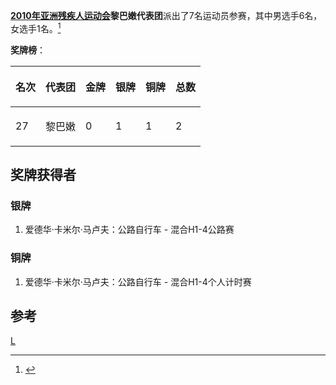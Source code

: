 '''[[2010年亚洲残疾人运动会|2010年亚洲残疾人运动会]]黎巴嫩代表团'''派出了7名运动员参赛，其中男选手6名，女选手1名。<ref>{{Cite web |url=http://www.gzapg2010.cn/info/CHN_CHN/ZZ/ZZE130B_@@@@@@@@@@@@@@@@@CHN_NPC=LIB.html |title=2010年广州亚残运会官方网站-黎巴嫩参赛项目 |accessdate=2010-12-19 |archive-date=2010-12-15 |archive-url=https://web.archive.org/web/20101215001021/http://www.gzapg2010.cn/info/CHN_CHN/ZZ/ZZE130B_%40%40%40%40%40%40%40%40%40%40%40%40%40%40%40%40%40CHN_NPC%3DLIB.html |dead-url=yes }}</ref>

'''奖牌榜'''：
{| class="wikitable"
|-
! 名次 !! 代表团 !! 金牌 !! 银牌 !! 铜牌 !! 总数
|-
| 27 || 黎巴嫩 || 0 || 1 || 1 || 2
|}	

==奖牌获得者==
===银牌===
#爱德华·卡米尔·马卢夫：公路自行车 - 混合H1-4公路赛
===铜牌===
#爱德华·卡米尔·马卢夫：公路自行车 - 混合H1-4个人计时赛	
==参考==
<references />

{{2010年亚洲残疾人运动会代表团}}
[[分类:2010年亚洲残疾人运动会代表团|L]]